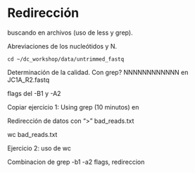 # Redirección

buscando en archivos (uso de less y grep).

Abreviaciones de los nucleótidos y N.

```         
cd ~/dc_workshop/data/untrimmed_fastq
```

Determinación de la calidad. Con grep? NNNNNNNNNNNN en JC1A_R2.fastq

flags del -B1 y -A2

Copiar ejercicio 1: Using grep (10 minutos) en

Redirección de datos con "\>" bad_reads.txt

wc bad_reads.txt

Ejercicio 2: uso de wc

Combinacion de grep -b1 -a2 flags, redireccion
